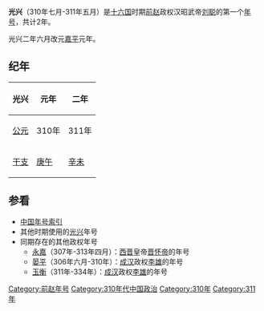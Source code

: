 {{Eranamebox|年号=光兴
|起讫时间= 310年七月-311年五月
|政权= [[前赵|前赵]]
|帝王= 汉昭武帝[[刘聪|刘聪]]
|历时= 2年
|timeline= <timeline>
ImageSize  = width:200 height:50
PlotArea   = width:180 height:30 left:10 bottom:20
TimeAxis   = orientation:horizontal
DateFormat = yyyy
Period     = from:304 till:439
AlignBars  = early
ScaleMajor = increment:135 start:304
Colors =
  id:canvas value:rgb(1,1,0.85)
BackgroundColors = canvas:canvas
PlotData =
  width:15 color:black
  bar:era from:start till:end
  bar:era from:304 till:329 color:red
  bar:era from:310 till:311 color:yellow
</timeline>
|说明= 光兴在十六国及前赵时期的位置
}}

'''光兴'''（310年七月-311年五月）是[[十六国|十六国]]时期[[前赵|前赵]]政权汉昭武帝[[刘聪|刘聪]]的第一个[[年号|年号]]，共计2年。

光兴二年六月改元[[嘉平_(前赵)|嘉平]]元年。

==纪年==
{| class="wikitable" 
|-
!光兴!!元年!!二年
|-
![[公元纪年|公元]]
|310年||311年
|-
![[干支纪年|干支]]
|[[庚午|庚午]]||[[辛未|辛未]]
|}

==参看==
*[[中国年号索引|中国年号索引]]
*其他时期使用的[[光兴|光兴]]年号
*同期存在的其他政权年号
**[[永嘉_(西晋)|永嘉]]（307年-313年四月）：[[西晋|西晋]]皇帝[[晋怀帝|晋怀帝]]的年号
**[[晏平_(年号)|晏平]]（306年六月-310年）：[[成汉|成汉]]政权[[李雄_(十六国)|李雄]]的年号
**[[玉衡_(年号)|玉衡]]（311年-334年）：[[成汉|成汉]]政权[[李雄_(十六国)|李雄]]的年号

{{年号|[[河瑞|河瑞]]|[[中国年号索引|中国年号]]|[[嘉平_(前赵)|嘉平]]}}
{{晉十六國年號}}
[[Category:前赵年号|Category:前赵年号]]
[[Category:310年代中国政治|Category:310年代中国政治]]
[[Category:310年|Category:310年]]
[[Category:311年|Category:311年]]